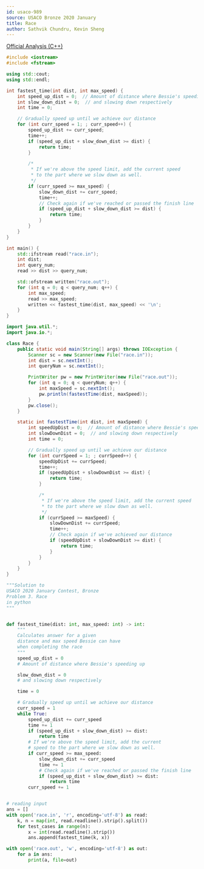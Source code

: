 ```yaml
---
id: usaco-989
source: USACO Bronze 2020 January
title: Race
author: Sathvik Chundru, Kevin Sheng
---
```


[Official Analysis (C++)](http://www.usaco.org/current/data/sol_race_bronze_jan20.html)

<LanguageSection>
<CPPSection>

```cpp
#include <iostream>
#include <fstream>

using std::cout;
using std::endl;

int fastest_time(int dist, int max_speed) {
	int speed_up_dist = 0;  // Amount of distance where Bessie's speeding up
	int slow_down_dist = 0;  // and slowing down respectively
	int time = 0;

	// Gradually speed up until we achieve our distance
	for (int curr_speed = 1; ; curr_speed++) {
		speed_up_dist += curr_speed;
		time++;
		if (speed_up_dist + slow_down_dist >= dist) {
			return time;
		}

		/*
		 * If we're above the speed limit, add the current speed
		 * to the part where we slow down as well.
		 */
		if (curr_speed >= max_speed) {
			slow_down_dist += curr_speed;
			time++;
			// Check again if we've reached or passed the finish line
			if (speed_up_dist + slow_down_dist >= dist) {
				return time;
			}
		}
	}
}

int main() {
	std::ifstream read("race.in");
	int dist;
	int query_num;
	read >> dist >> query_num;

	std::ofstream written("race.out");
	for (int q = 0; q < query_num; q++) {
		int max_speed;
		read >> max_speed;
		written << fastest_time(dist, max_speed) << '\n';
	}
}
```

</CPPSection>
<JavaSection>

```java
import java.util.*;
import java.io.*;

class Race {
	public static void main(String[] args) throws IOException {
		Scanner sc = new Scanner(new File("race.in"));
		int dist = sc.nextInt();
		int queryNum = sc.nextInt();

		PrintWriter pw = new PrintWriter(new File("race.out"));
		for (int q = 0; q < queryNum; q++) {
			int maxSpeed = sc.nextInt();
			pw.println(fastestTime(dist, maxSpeed));
		}
		pw.close();
	}

	static int fastestTime(int dist, int maxSpeed) {
		int speedUpDist = 0;  // Amount of distance where Bessie's speeding up
		int slowDownDist = 0;  // and slowing down respectively
		int time = 0;

		// Gradually speed up until we achieve our distance
		for (int currSpeed = 1; ; currSpeed++) {
			speedUpDist += currSpeed;
			time++;
			if (speedUpDist + slowDownDist >= dist) {
				return time;
			}

			/*
			 * If we're above the speed limit, add the current speed
			 * to the part where we slow down as well.
			 */
			if (currSpeed >= maxSpeed) {
				slowDownDist += currSpeed;
				time++;
				// Check again if we've achieved our distance
				if (speedUpDist + slowDownDist >= dist) {
					return time;
				}
			}
		}
	}
}
```

</JavaSection>

<PySection>

```py
"""Solution to
USACO 2020 January Contest, Bronze
Problem 3. Race
in python
"""


def fastest_time(dist: int, max_speed: int) -> int:
    """
    Calculates answer for a given
    distance and max speed Bessie can have
    when completing the race
    """
    speed_up_dist = 0
    # Amount of distance where Bessie's speeding up

    slow_down_dist = 0
    # and slowing down respectively

    time = 0

    # Gradually speed up until we achieve our distance
    curr_speed = 1
    while True:
        speed_up_dist += curr_speed
        time += 1
        if (speed_up_dist + slow_down_dist) >= dist:
            return time
        # If we're above the speed limit, add the current
        # speed to the part where we slow down as well.
        if curr_speed >= max_speed:
            slow_down_dist += curr_speed
            time += 1
            # Check again if we've reached or passed the finish line
            if (speed_up_dist + slow_down_dist) >= dist:
                return time
        curr_speed += 1


# reading input
ans = []
with open('race.in', 'r', encoding='utf-8') as read:
    k, n = map(int, read.readline().strip().split())
    for test_cases in range(n):
        x = int(read.readline().strip())
        ans.append(fastest_time(k, x))

with open('race.out', 'w', encoding='utf-8') as out:
    for a in ans:
        print(a, file=out)


```

</PySection>
</LanguageSection>

